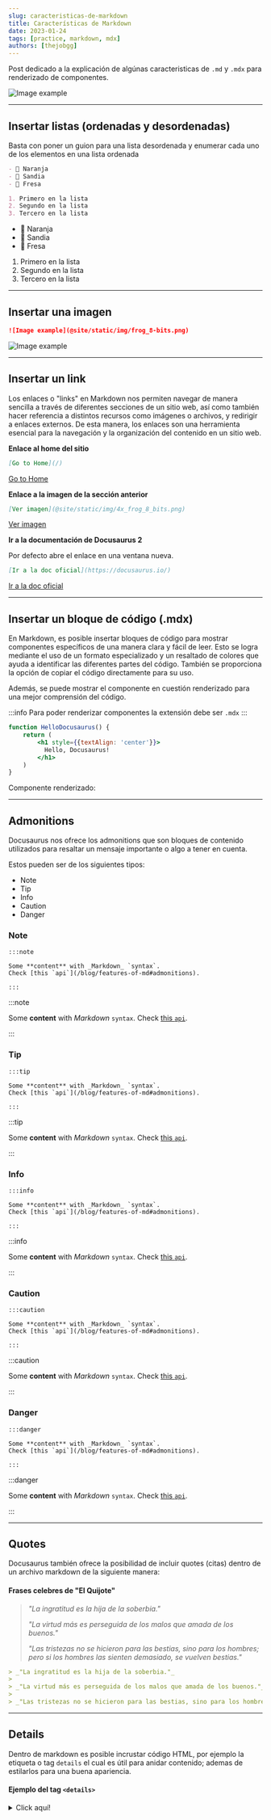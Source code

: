 ```yaml
---
slug: caracteristicas-de-markdown
title: Características de Markdown
date: 2023-01-24
tags: [practice, markdown, mdx]
authors: [thejobgg]
---
```


Post dedicado a la explicación de algúnas caracteristicas de `.md` y `.mdx` para renderizado de componentes.

![Image example](@site/static/img/md.webp)
<!--truncate-->

<hr/>

## Insertar listas (ordenadas y desordenadas)

Basta con poner un guion para una lista desordenada y enumerar cada uno de los elementos en una lista ordenada
```md
- 🍊 Naranja 
- 🍉 Sandia
- 🍓 Fresa

1. Primero en la lista
2. Segundo en la lista
3. Tercero en la lista
```

- 🍊 Naranja 
- 🍉 Sandia
- 🍓 Fresa

1. Primero en la lista
2. Segundo en la lista
3. Tercero en la lista

<hr/>

## Insertar una imagen
```md
![Image example](@site/static/img/frog_8-bits.png)
```
![Image example](@site/static/img/4x_frog_8_bits.png)

<hr/>

## Insertar un link
Los enlaces o "links" en Markdown nos permiten navegar de manera sencilla a través de diferentes secciones de un sitio web, así como también hacer referencia a distintos recursos como imágenes o archivos, y redirigir a enlaces externos. De esta manera, los enlaces son una herramienta esencial para la navegación y la organización del contenido en un sitio web.


**Enlace al home del sitio**
```md
[Go to Home](/)
```
[Go to Home](/)

<HalfLine />

**Enlace a la imagen de la sección anterior**
```md
[Ver imagen](@site/static/img/4x_frog_8_bits.png)
```
[Ver imagen](@site/static/img/4x_frog_8_bits.png)

<HalfLine />

**Ir a la documentación de Docusaurus 2**

Por defecto abre el enlace en una ventana nueva.
```md
[Ir a la doc oficial](https://docusaurus.io/)
```

[Ir a la doc oficial](https://docusaurus.io/)

<hr/>

## Insertar un bloque de código (.mdx)
En Markdown, es posible insertar bloques de código para mostrar componentes específicos de una manera clara y fácil de leer. Esto se logra mediante el uso de un formato especializado y un resaltado de colores que ayuda a identificar las diferentes partes del código. También se proporciona la opción de copiar el código directamente para su uso. 

Además, se puede mostrar el componente en cuestión renderizado para una mejor comprensión del código.

:::info
Para poder renderizar componentes la extensión debe ser `.mdx`
:::

```jsx title="src/components/HelloDocusaurus.js"
function HelloDocusaurus() {
    return (
        <h1 style={{textAlign: 'center'}}>
          Hello, Docusaurus!
        </h1>
    )
}
```
Componente renderizado:
<HelloDocusaurus />
<hr/>

## Admonitions
Docusaurus nos ofrece los admonitions que son bloques de contenido utilizados para resaltar un mensaje importante o algo a tener en cuenta. 

Estos pueden ser de los siguientes tipos:
- Note
- Tip
- Info
- Caution
- Danger

### Note

```mdx
:::note

Some **content** with _Markdown_ `syntax`. 
Check [this `api`](/blog/features-of-md#admonitions).

:::
```
:::note

Some **content** with _Markdown_ `syntax`. 
Check [this `api`](/blog/features-of-md#admonitions).

:::

<HalfLine />

### Tip
```mdx
:::tip

Some **content** with _Markdown_ `syntax`. 
Check [this `api`](/blog/features-of-md#admonitions).

:::
```
:::tip

Some **content** with _Markdown_ `syntax`. 
Check [this `api`](/blog/features-of-md#admonitions).

:::

<HalfLine />

### Info
```mdx
:::info

Some **content** with _Markdown_ `syntax`. 
Check [this `api`](/blog/features-of-md#admonitions).

:::
```

:::info

Some **content** with _Markdown_ `syntax`. 
Check [this `api`](/blog/features-of-md#admonitions).

:::

<HalfLine />

### Caution
```mdx
:::caution

Some **content** with _Markdown_ `syntax`. 
Check [this `api`](/blog/features-of-md#admonitions).

:::
```
:::caution

Some **content** with _Markdown_ `syntax`. 
Check [this `api`](/blog/features-of-md#admonitions).

:::

<HalfLine />

### Danger
```mdx
:::danger

Some **content** with _Markdown_ `syntax`. 
Check [this `api`](/blog/features-of-md#admonitions).

:::
```

:::danger

Some **content** with _Markdown_ `syntax`. 
Check [this `api`](/blog/features-of-md#admonitions).

:::

<hr/>

## Quotes
Docusaurus también ofrece la posibilidad de incluir quotes (citas) dentro de un archivo markdown de la siguiente manera:

#### Frases celebres de "El Quijote"
> _"La ingratitud es la hija de la soberbia."_
> 
> _"La virtud más es perseguida de los malos que amada de los buenos."_
>
> _"Las tristezas no se hicieron para las bestias, sino para los hombres; pero si los hombres las sienten demasiado, se vuelven bestias."_


```md
> _"La ingratitud es la hija de la soberbia."_
> 
> _"La virtud más es perseguida de los malos que amada de los buenos."_
>
> _"Las tristezas no se hicieron para las bestias, sino para los hombres; pero si los hombres las sienten demasiado, se vuelven bestias."_
```

<hr/>

## Details
Dentro de markdown es posible incrustar código HTML, por ejemplo la etiqueta o tag `details` el cual es útil para anidar contenido; 
ademas de estilarlos para una buena apariencia.

#### Ejemplo del tag `<details>`

<details>
  <summary>Click aquí!</summary>
  <div>
    <div>Puedes colocar aquí contenido</div>
    <br/>
    <details>
      <summary>
        Este contenido esta anidado dentro de otro details lo cual, se puede hacer!
      </summary>
      <div>
        Más contenido anidado... ✍
      </div>
    </details>
  </div>
</details>